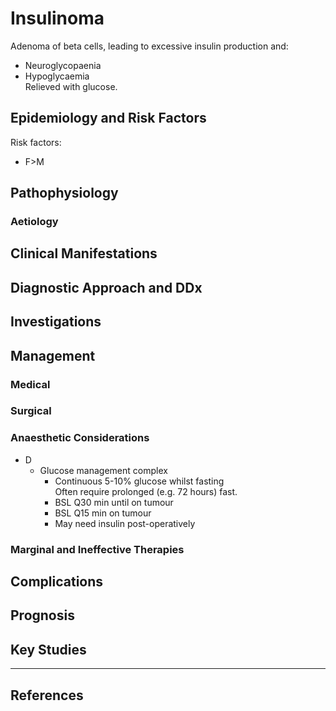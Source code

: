 # Insulinoma


Adenoma of beta cells, leading to excessive insulin production and:

* Neuroglycopaenia
* Hypoglycaemia  
Relieved with glucose.	

## Epidemiology and Risk Factors

Risk factors:

* F>M

## Pathophysiology

### Aetiology

## Clinical Manifestations

## Diagnostic Approach and DDx

## Investigations

## Management

### Medical

### Surgical

### Anaesthetic Considerations

* D
	* Glucose management complex
		* Continuous 5-10% glucose whilst fasting  
		Often require prolonged (e.g. 72 hours) fast.
		* BSL Q30 min until on tumour
		* BSL Q15 min on tumour
		* May need insulin post-operatively 


### Marginal and Ineffective Therapies

## Complications

## Prognosis

## Key Studies


---

## References
